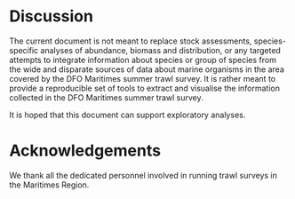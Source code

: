 # Discussion
The current document is not meant to replace stock assessments, species-specific analyses of abundance, biomass and distribution, or any targeted attempts to integrate information about species or group of species from the wide and disparate sources of data about marine organisms in the area covered by the DFO Maritimes summer trawl survey. It is rather meant to provide a reproducible set of tools to extract and visualise the information collected in the DFO Maritimes summer trawl survey.

It is hoped that this document can support exploratory analyses.

# Acknowledgements
We thank all the dedicated personnel involved in running trawl surveys in the Maritimes Region. 